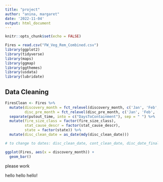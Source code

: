 ```yaml
---
title: "project"
author: "anina, margaret"
date: '2022-11-04'
output: html_document
---
```


```r
knitr::opts_chunk$set(echo = FALSE)

Fires = read.csv("FW_Veg_Rem_Combined.csv")
library(ggplot2)
library(tidyverse)
library(maps)
library(ggmap)
library(ggthemes)
library(usdata)
library(lubridate)
```


## Data Cleaning

```r
FiresClean <- Fires %>%
  mutate(discovery_month = fct_relevel(discovery_month, c('Jan', 'Feb', 'Mar', 'Apr', 'May', 'Jun', 'Jul', 'Aug', 'Sep', 'Oct', 'Nov', 'Dec')), 
         disc_pre_month = fct_relevel(disc_pre_month, c('Jan', 'Feb', 'Mar', 'Apr', 'May', 'Jun', 'Jul', 'Aug', 'Sep', 'Oct', 'Nov', 'Dec'))) %>%
  separate(putout_time, into = c("DaysToContainment"), sep = " ") %>%
  mutate(fire_size_class = factor(fire_size_class), 
         stat_cause_descr = factor(stat_cause_descr), 
         state = factor(state)) %>%
  mutate(disc_clean_date = as_date(mdy(disc_clean_date)))

# to change to dates: disc_clean_date, cont_clean_date, disc_date_final, cont_date_final, disc_date_pre
```



```r
ggplot(Fires, aes(x = discovery_month)) +
  geom_bar()
```


please work

hello hello hello!